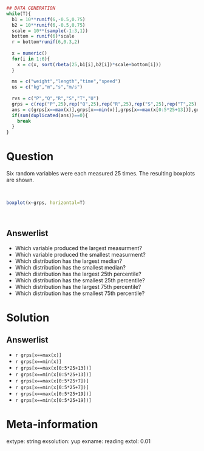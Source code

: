 ```r
## DATA GENERATION
while(T){
  b1 = 10**runif(6,-0.5,0.75)
  b2 = 10**runif(6,-0.5,0.75)
  scale = 10**(sample(-1:3,1))
  bottom = runif(6)*scale
  r = bottom*runif(6,0.3,2)
  
  x = numeric()
  for(i in 1:6){
    x = c(x, sort(rbeta(25,b1[i],b2[i])*scale+bottom[i]))
  }
  
  ms = c("weight","length","time","speed")
  us = c("kg","m","s","m/s")
  
  rvs = c("P","Q","R","S","T","U")
  grps = c(rep("P",25),rep("Q",25),rep("R",25),rep("S",25),rep("T",25),rep("U",25))
  ans = c(grps[x==max(x)],grps[x==min(x)],grps[x==max(x[0:5*25+13])],grps[x==min(x[0:5*25+13])])
  if(sum(duplicated(ans))==0){
    break
  }
}
```

Question
========
Six random variables were each measured 25 times. The resulting boxplots are shown.

\
```r
boxplot(x~grps, horizontal=T)
```
\

Answerlist
-------
* Which variable produced the largest measurment?
* Which variable produced the smallest measurment?
* Which distribution has the largest median?
* Which distribution has the smallest median?
* Which distribution has the largest 25th percentile?
* Which distribution has the smallest 25th percentile?
* Which distribution has the largest 75th percentile?
* Which distribution has the smallest 75th percentile?

Solution
========

Answerlist
-------
* `r grps[x==max(x)]`
* `r grps[x==min(x)]`
* `r grps[x==max(x[0:5*25+13])]`
* `r grps[x==min(x[0:5*25+13])]`
* `r grps[x==max(x[0:5*25+7])]`
* `r grps[x==min(x[0:5*25+7])]`
* `r grps[x==max(x[0:5*25+19])]`
* `r grps[x==min(x[0:5*25+19])]`


Meta-information
============
extype: string
exsolution: yup
exname: reading
extol: 0.01
